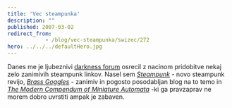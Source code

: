 ```yaml
---
title: 'Vec steampunka'
description: ""
published: 2007-03-02
redirect_from: 
            - /blog/vec-steampunka/swizec/272
hero: ../../../defaultHero.jpg
---
```

Danes me je ljubeznivi [darkness forum](http://forum.darkness.com/index.php) osrecil z nacinom pridobitve nekaj zelo zanimivih steampunk linkov. Nasel sem [_Steampunk_](http://forum.darkness.com/index.php) - novo steampunk revijo, [_Brass Goggles_](http://www.brassgoggles.co.uk/brassgoggles/) - zanimiv in pogosto posodabljan blog na to temo in _[The Modern Compendum of Miniature Automata](http://www.lycettebros.com/automata/index.html)_ -ki ga pravzaprav ne morem dobro uvrstiti ampak je zabaven.
